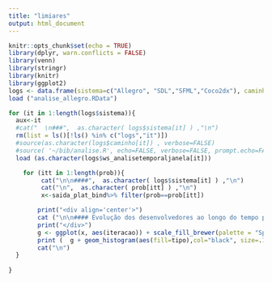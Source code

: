 ```yaml
---
title: "limiares"
output: html_document
---
```


```r
knitr::opts_chunk$set(echo = TRUE)
library(dplyr, warn.conflicts = FALSE)
library(venn)
library(stringr)
library(knitr)
library(ggplot2)
logs <- data.frame(sistema=c("Allegro", "SDL","SFML","Coco2dx"), caminho = c('~/bib/log_allegro.R', '~/bib/log_SDL.R', '~/bib/log_SFML.R', '~/bib/log_coco2dx.R'),ws_analise=c('~/bib/analise_allegro.RData', '~/bib/analise_SDL.RData', '~/bib/analise_SFML.RData', '~/bib/analise_coco2dx.RData'), ws_analisetemporal = c('~/bib/analisetemporal_allegro.RData', '~/bib/analisetemporal_SDL.RData', '~/bib/analisetemporal_SFML.RData', '~/bib/analisetemporal_coco2dx.RData'), ws_analisetemporaljanela = c('~/bib/analisetemporaljanela_allegro.RData', '~/bib/analisetemporaljanela_SDL.RData', '~/bib/analisetemporaljanela_SFML.RData', '~/bib/analisetemporaljanela_coco2dx.RData')  )
load ("analise_allegro.RData")
```



```r
for (it in 1:length(logs$sistema)){
  aux<-it
  #cat("  \n###",  as.character( logs$sistema[it] ) ,"\n")
  rm(list = ls()[!ls() %in% c("logs","it")])
  #source(as.character(logs$caminho[it]) , verbose=FALSE)
  #source( '~/bib/analise.R', echo=FALSE, verbose=FALSE, prompt.echo=FALSE)
  load (as.character(logs$ws_analisetemporaljanela[it]))

    for (itt in 1:length(prob)){
         cat("\n\n####",  as.character( logs$sistema[it] ) ,"\n")
         cat("\n",  as.character( prob[itt] ) ,"\n")
         x<-saida_plat_bind%>% filter(prob==prob[itt])      

        print("<div align='center'>")
        cat ("\n\n#### Evolução dos desenvolvedores ao longo do tempo para cada nivel de conhecimento \n( janela 24 semanas, iteracao de 4 semanas)\n")
        print("</div>")
        g <- ggplot(x, aes(iteracao)) + scale_fill_brewer(palette = "Spectral")
        print (  g + geom_histogram(aes(fill=tipo),col="black", size=.1) )
        cat("\n")
  }
    
}
```

